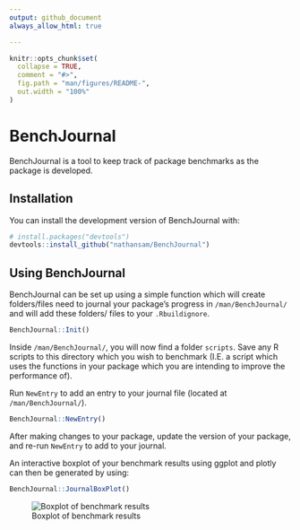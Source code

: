 ```yaml
---
output: github_document
always_allow_html: true

---
```


<!-- README.md is generated from README.Rmd. Please edit that file -->

```r
knitr::opts_chunk$set(
  collapse = TRUE,
  comment = "#>",
  fig.path = "man/figures/README-",
  out.width = "100%"
)
```

# BenchJournal

<!-- badges: start -->
<!-- badges: end -->

BenchJournal is a tool to keep track of package benchmarks as the package is
developed.

## Installation

You can install the development version of BenchJournal with:

``` r
# install.packages("devtools")
devtools::install_github("nathansam/BenchJournal")
```

## Using BenchJournal

BenchJournal can be set up using a simple function which will create
folders/files need to journal your package's progress in `/man/BenchJournal/`
and will add these folders/ files to your `.Rbuildignore`. 


```r
BenchJournal::Init()
```

Inside `/man/BenchJournal/`, you will now find a folder `scripts`. Save any R
scripts to this directory which you wish to benchmark (I.E. a script which uses
the functions in your package which you are intending to improve the performance
of).

Run `NewEntry` to add an entry to your journal file (located at
`/man/BenchJournal/`).
```r
BenchJournal::NewEntry()
```

After making changes to your package, update the version of your package, and
re-run `NewEntry` to add to your journal. 

An interactive boxplot of your benchmark results using ggplot and plotly can
then be generated by using:

```r
BenchJournal::JournalBoxPlot()
```
![Boxplot of benchmark results](man/figures/BASSLINE-ex.jpg)

